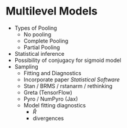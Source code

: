 # Multilevel Models {#multilevel-models}

- Types of Pooling
  - No pooling
  - Complete Pooling
  - Partial Pooling
- Statistical inference
- Possibility of conjugacy for sigmoid model
- Sampling
  - Fitting and Diagnostics
  - Incorporate paper *Statistical Software*
  - Stan / BRMS / rstanarm / rethinking
  - Greta (TensorFlow)
  - Pyro / NumPyro (Jax)
  - Model fitting diagnostics
    - $\hat{R}$
    - divergences
